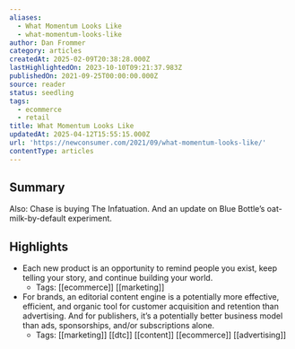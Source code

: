 ```yaml
---
aliases:
  - What Momentum Looks Like
  - what-momentum-looks-like
author: Dan Frommer
category: articles
createdAt: 2025-02-09T20:38:28.000Z
lastHighlightedOn: 2023-10-10T09:21:37.983Z
publishedOn: 2021-09-25T00:00:00.000Z
source: reader
status: seedling
tags:
  - ecommerce
  - retail
title: What Momentum Looks Like
updatedAt: 2025-04-12T15:55:15.000Z
url: 'https://newconsumer.com/2021/09/what-momentum-looks-like/'
contentType: articles
---
```

## Summary

Also: Chase is buying The Infatuation. And an update on Blue Bottle’s oat-milk-by-default experiment.

## Highlights

- Each new product is an opportunity to remind people you exist, keep telling your story, and continue building your world.
    - Tags: [[ecommerce]] [[marketing]]
- For brands, an editorial content engine is a potentially more effective, efficient, and organic tool for customer acquisition and retention than advertising. And for publishers, it’s a potentially better business model than ads, sponsorships, and/or subscriptions alone.
    - Tags: [[marketing]] [[dtc]] [[content]] [[ecommerce]] [[advertising]]
